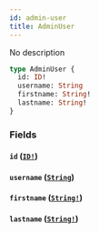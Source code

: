 ```yaml
---
id: admin-user
title: AdminUser
---
```


No description

```graphql
type AdminUser {
  id: ID!
  username: String
  firstname: String!
  lastname: String!
}
```

### Fields

#### `id` ([`ID!`](/v1/scalars/id))

#### `username` ([`String`](/v1/scalars/string))

#### `firstname` ([`String!`](/v1/scalars/string))

#### `lastname` ([`String!`](/v1/scalars/string))
